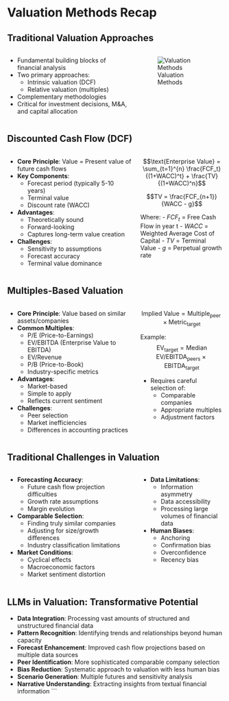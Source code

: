 # Valuation Methods Recap

## Traditional Valuation Approaches

:::: {.columns}

::: {.column width="60%"}
- Fundamental building blocks of financial analysis
- Two primary approaches:
  - Intrinsic valuation (DCF)
  - Relative valuation (multiples)
- Complementary methodologies
- Critical for investment decisions, M&A, and capital allocation
:::

::: {.column width="40%"}
![Valuation Methods](../../images/transformers2.png)
:::

::::

## Discounted Cash Flow (DCF)

:::: {.columns}

::: {.column width="60%"}
- **Core Principle**: Value = Present value of future cash flows
- **Key Components**:
  - Forecast period (typically 5-10 years)
  - Terminal value
  - Discount rate (WACC)
- **Advantages**:
  - Theoretically sound
  - Forward-looking
  - Captures long-term value creation
- **Challenges**:
  - Sensitivity to assumptions
  - Forecast accuracy
  - Terminal value dominance
:::

::: {.column width="40%"}
$$\text{Enterprise Value} = \sum_{t=1}^{n} \frac{FCF_t}{(1+WACC)^t} + \frac{TV}{(1+WACC)^n}$$

$$TV = \frac{FCF_{n+1}}{WACC - g}$$

Where:
- $FCF_t$ = Free Cash Flow in year t
- $WACC$ = Weighted Average Cost of Capital
- $TV$ = Terminal Value
- $g$ = Perpetual growth rate
:::

::::

## Multiples-Based Valuation

:::: {.columns}

::: {.column width="60%"}
- **Core Principle**: Value based on similar assets/companies
- **Common Multiples**:
  - P/E (Price-to-Earnings)
  - EV/EBITDA (Enterprise Value to EBITDA)
  - EV/Revenue
  - P/B (Price-to-Book)
  - Industry-specific metrics
- **Advantages**:
  - Market-based
  - Simple to apply
  - Reflects current sentiment
- **Challenges**:
  - Peer selection
  - Market inefficiencies
  - Differences in accounting practices
:::

::: {.column width="40%"}
$$\text{Implied Value} = \text{Multiple}_{\text{peer}} \times \text{Metric}_{\text{target}}$$

Example:
$$\text{EV}_{\text{target}} = \text{Median EV/EBITDA}_{\text{peers}} \times \text{EBITDA}_{\text{target}}$$

- Requires careful selection of:
  - Comparable companies
  - Appropriate multiples
  - Adjustment factors
:::

::::

## Traditional Challenges in Valuation

:::: {.columns}

::: {.column width="60%"}
- **Forecasting Accuracy**:
  - Future cash flow projection difficulties
  - Growth rate assumptions
  - Margin evolution
  
- **Comparable Selection**:
  - Finding truly similar companies
  - Adjusting for size/growth differences
  - Industry classification limitations
  
- **Market Conditions**:
  - Cyclical effects
  - Macroeconomic factors
  - Market sentiment distortion
:::

::: {.column width="40%"}
- **Data Limitations**:
  - Information asymmetry
  - Data accessibility
  - Processing large volumes of financial data
  
- **Human Biases**:
  - Anchoring
  - Confirmation bias
  - Overconfidence
  - Recency bias
:::

::::

## LLMs in Valuation: Transformative Potential

- **Data Integration**: Processing vast amounts of structured and unstructured financial data
- **Pattern Recognition**: Identifying trends and relationships beyond human capacity
- **Forecast Enhancement**: Improved cash flow projections based on multiple data sources
- **Peer Identification**: More sophisticated comparable company selection
- **Bias Reduction**: Systematic approach to valuation with less human bias
- **Scenario Generation**: Multiple futures and sensitivity analysis
- **Narrative Understanding**: Extracting insights from textual financial information
```
